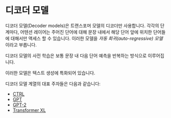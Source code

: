 # 디코더 모델

<Youtube id="d_ixlCubqQw" />

디코더 모델(Decoder models)은 트랜스포머 모델의 디코더만 사용합니다. 각각의 단계마다, 어텐션 레이어는 주어진 단어에 대해 문장 내에서 해당 단어 앞에 위치한 단어들에 대해서만 액세스 할 수 있습니다. 이러한 모델을 *자동 회귀(auto-regressive) 모델*이라고 부릅니다.

디코더 모델의 사전 학습은 보통 문장 내 다음 단어 예측을 반복하는 방식으로 이루어집니다.

이러한 모델은 텍스트 생성에 특화되어 있습니다.

디코더 모델 계열의 대표 주자들은 다음과 같습니다:

- [CTRL](https://huggingface.co/transformers/model_doc/ctrl.html)
- [GPT](https://huggingface.co/transformers/model_doc/gpt.html)
- [GPT-2](https://huggingface.co/transformers/model_doc/gpt2.html)
- [Transformer XL](https://huggingface.co/transformers/model_doc/transformerxl.html)